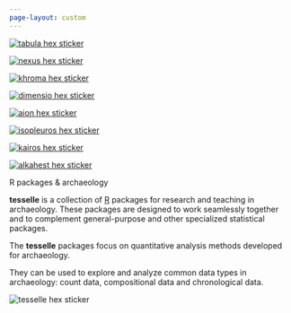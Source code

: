 ```yaml
---
page-layout: custom
---
```


::::: {#FrontPage}

:::: {.band .first}
:::: {.bandContent}

::: {.hexBadges}
<a href="https://packages.tesselle.org/tabula/">
  <div class=""></div>
  <img src="images/tabula.png" alt="tabula hex sticker" class="r1 c0">
</a>

<a href="https://packages.tesselle.org/nexus/">
  <div class="filtered r2 c0"></div>
  <img src="images/nexus.png" alt="nexus hex sticker" class="r2 c0">
</a>

<a href="https://packages.tesselle.org/khroma/">
  <div class="filtered r3 c0"></div>
  <img src="images/khroma.png" alt="khroma hex sticker" class="r3 c0">
</a>


<a href="https://packages.tesselle.org/dimensio/">
  <div class="filtered r2 c1"></div>
  <img src="images/dimensio.png" alt="dimensio hex sticker" class="r2 c1">
</a>

<a href="https://packages.tesselle.org/aion/">
 <div class="filtered r3 c1"></div>
 <img src="images/aion.png" alt="aion hex sticker" class="r3 c1">
</a>

<a href="https://packages.tesselle.org/isopleuros/">
  <div class="filtered r4 c1"></div>
  <img src="images/isopleuros.png" alt="isopleuros hex sticker" class="r4 c2">
</a>


<a href="https://packages.tesselle.org/kairos/">
  <div class="filtered r2 c1"></div>
  <img src="images/kairos.png" alt="kairos hex sticker" class="r2 c2">
</a>

<a href="https://packages.tesselle.org/alkahest/">
 <div class="filtered r3 c1"></div>
 <img src="images/alkahest.png" alt="alkahest hex sticker" class="r3 c2">
</a>
:::

::: {.blurb}
[R packages & archaeology]{.tagline}

**tesselle** is a collection of [R](https://www.r-project.org/) packages for research and teaching in archaeology. These packages are designed to work seamlessly together and to complement general-purpose and other specialized statistical packages.
:::

::::
::::

:::: {.band .second}
:::: {.bandContent}

::: {.blurb}
The **tesselle** packages focus on quantitative analysis methods developed for archaeology.

They can be used to explore and analyze common data types in archaeology: count data, compositional data and chronological data.
:::

<img src="images/tesselle.png" alt="tesselle hex sticker">

::::
::::

:::::
